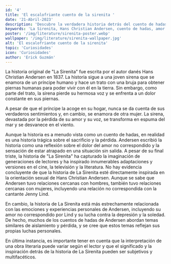 ```yaml
---
id: '4'
title: 'El escalofriante cuento de la sirenita '
date: '21-Abril-2023'
description: 'Descubre la verdadera historia detrás del cuento de hadas "La Sirenita" de Hans Christian Andersen. Conoce cómo su experiencia personal influyó en la trágica historia de amor no correspondido de la joven sirena, y cómo este clásico ha inspirado innumerables adaptaciones a lo largo de los años.'
keywords: 'La Sirenita, Hans Christian Andersen, cuento de hadas, amor no correspondido, adaptaciones, literatura infantil, significado, interpretación, experiencia personal, trágica historia, clásico literario adaptaciones, película, Disney, trágica historia de amor, mar, sirenas, príncipe, brujas, sacrificio, pérdida, literatura infantil'
poster: '/img/literature/sirenita-poster.webp'
wallpaper: '/img/literature/sirenita-wallpaper.jpg'
alt: 'El escalofriante cuento de la sirenita'
topic: 'Curiosidades'
icon: 'Curiosidades'
author: 'Erick Guzmán'
---
```


La historia original de "La Sirenita" fue escrita por el autor danés Hans Christian 
Andersen en 1837. La historia sigue a una joven sirena que se enamora de un príncipe 
humano y hace un trato con una bruja para obtener piernas humanas para poder vivir con él 
en la tierra. Sin embargo, como parte del trato, la sirena pierde su hermosa voz y se 
enfrenta a un dolor constante en sus piernas.

A pesar de que el príncipe la acoge en su hogar, nunca se da cuenta de sus verdaderos 
sentimientos y, en cambio, se enamora de otra mujer. La sirena, devastada por la pérdida 
de su amor y su voz, se transforma en espuma del mar y se desvanece en el viento.

Aunque la historia es a menudo vista como un cuento de hadas, en realidad es una 
historia trágica sobre el sacrificio y la pérdida. Andersen escribió la historia como 
una reflexión sobre el dolor del amor no correspondido y la sensación de estar atrapado 
en una situación sin salida. A pesar de su final triste, la historia de "La Sirenita" ha 
capturado la imaginación de generaciones de lectores y ha inspirado innumerables adaptaciones y versiones en el cine, la televisión y la literatura.
No hay evidencia concluyente de que la historia de La Sirenita esté directamente 
inspirada en la orientación sexual de Hans Christian Andersen. Aunque se sabe que Andersen 
tuvo relaciones cercanas con hombres, también tuvo relaciones cercanas con mujeres, 
incluyendo una relación no correspondida con la cantante Jenny Lind.


En cambio, la historia de La Sirenita está más estrechamente relacionada con las 
emociones y experiencias personales de Andersen, incluyendo su amor no correspondido 
por Lind y su lucha contra la depresión y la soledad. De hecho, muchos de los cuentos de 
hadas de Andersen abordan temas similares de aislamiento y pérdida, y se cree que estos 
temas reflejan sus propias luchas personales.


En última instancia, es importante tener en cuenta que la interpretación de una obra 
literaria puede variar según el lector y que el significado y la inspiración detrás de la 
historia de La Sirenita pueden ser subjetivos y multifacéticos.